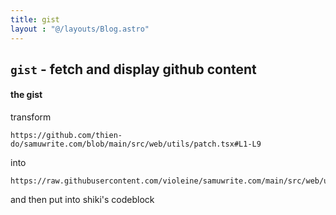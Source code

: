```yaml
---
title: gist
layout : "@/layouts/Blog.astro"
---
```


## `gist` - fetch and display github content

#### the gist

transform 

```
https://github.com/thien-do/samuwrite.com/blob/main/src/web/utils/patch.tsx#L1-L9
```

into 
```
https://raw.githubusercontent.com/violeine/samuwrite.com/main/src/web/utils/patch.tsx
```
and then put into shiki's codeblock

<Quine path ='components/gist.astro' line="17-33" lang="js"/>

